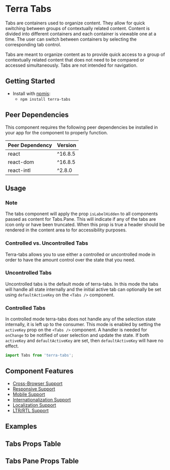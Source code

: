 


<Badge />

# Terra Tabs

Tabs are containers used to organize content. They allow for quick switching between groups of contextually related content. Content is divided into different containers and each container is viewable one at a time. The user can switch between containers by selecting the corresponding tab control.

Tabs are meant to organize content as to provide quick access to a group of contextually related content that does not need to be compared or accessed simultaneously. Tabs are not intended for navigation.

## Getting Started

- Install with [npmjs](https://www.npmjs.com):
  - `npm install terra-tabs`

<!-- AUTO-GENERATED-CONTENT:START Peer Dependencies -->
## Peer Dependencies

This component requires the following peer dependencies be installed in your app for the component to properly function.

| Peer Dependency | Version |
|-|-|
| react | ^16.8.5 |
| react-dom | ^16.8.5 |
| react-intl | ^2.8.0 |

<!-- AUTO-GENERATED-CONTENT:END -->

## Usage

### Note
The tabs component will apply the prop `isLabelHidden` to all components passed as content for Tabs.Pane. This will indicate if any of the tabs are icon only or have been truncated. When this prop is true a header should be rendered in the content area to for accessibility purposes.

### Controlled vs. Uncontrolled Tabs

Terra-tabs allows you to use either a controlled or uncontrolled mode in order to have the amount control over the state that you need.

### Uncontrolled Tabs

Uncontrolled tabs is the default mode of terra-tabs. In this mode the tabs will handle all state internally and the initial active tab can optionally be set using `defaultActiveKey` on the `<Tabs />` component.

### Controlled Tabs

In controlled mode terra-tabs does not handle any of the selection state internally, it is left up to the consumer. This mode is enabled by setting the `activeKey` prop on the `<Tabs />` component. A handler is needed for `onChange` to be notified of user selection and update the state. If both `activeKey` and `defaultActiveKey` are set, then `defaultActiveKey` will have no effect.

```jsx
import Tabs from 'terra-tabs';
```

## Component Features

 * [Cross-Browser Support](https://engineering.cerner.com/terra-ui/contributing/terra-ui/component-standards#cross-browser-support)
 * [Responsive Support](https://engineering.cerner.com/terra-ui/contributing/terra-ui/component-standards#responsive-support)
 * [Mobile Support](https://engineering.cerner.com/terra-ui/contributing/terra-ui/component-standards#mobile-support)
 * [Internationalization Support](https://engineering.cerner.com/terra-ui/contributing/terra-ui/component-standards#internationalization-i18n-support)
 * [Localization Support](https://engineering.cerner.com/terra-ui/contributing/terra-ui/component-standards#internationalization-i18n-support)
 * [LTR/RTL Support](https://engineering.cerner.com/terra-ui/contributing/terra-ui/component-standards#ltr--rtl-support)

## Examples
<TabsTemplate title='Compact' />
<TabsTemplateExpanded title='Expanded' />
<IconOnlyTabs title='Icon Only' />
<TabsWithFilledContent title='Fill Parent Container' />
<ResponsiveTabsVariant title='Toggle responsiveTo Variants' />

## Tabs Props Table 
<TabsPropsTable />

## Tabs Pane Props Table 
<PanePropsTable />
